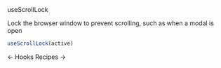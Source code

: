 <DocHeaderStack>
    <Heading as="h1">
        useScrollLock
    </Heading>
    <RepoSourceLink repo="hooks" href="/useScrollLock.ts" />
    <EditDocsLink href="/hooks/useScrollLock.mdx" />
</DocHeaderStack>

Lock the browser window to prevent scrolling, such as when a modal is open

```jsx noPreview
useScrollLock(active)
```

<DocFooterFlex>
    <DocFooterLink href="/docs/hooks">
        &larr; Hooks
    </DocFooterLink>
    <DocFooterLink href="/docs/recipes">
        Recipes &rarr;
    </DocFooterLink>
</DocFooterFlex>